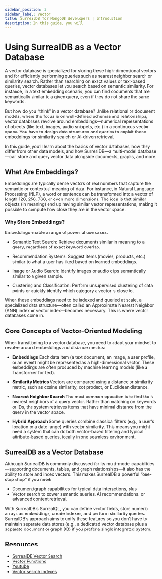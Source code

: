 ```yaml
---
sidebar_position: 3
sidebar_label: Vector
title: SurrealDB for MongoDB developers | Introduction
description: In this guide, you will 
---
```


# Using SurrealDB as a Vector Database

A vector database is specialized for storing these high-dimensional vectors and for efficiently performing queries such as nearest neighbor search or similarity search. Rather than searching on exact values or text-based queries, vector databases let you search based on semantic similarity. For instance, in a text embedding scenario, you can find documents that are semantically similar to a given query, even if they do not share the same keywords.

But how do you “think” in a vector database? Unlike relational or document models, where the focus is on well-defined schemas and relationships, vector databases revolve around embeddings—numerical representations of objects (like text, images, audio snippets, etc.) in a continuous vector space. You have to design data structures and queries to exploit these embeddings for similarity search or AI-driven retrieval.

In this guide, you’ll learn about the basics of vector databases, how they differ from other data models, and how SurrealDB—a multi-model database—can store and query vector data alongside documents, graphs, and more.

## What Are Embeddings?
Embeddings are typically dense vectors of real numbers that capture the semantic or contextual meaning of data. For instance, in Natural Language Processing (NLP), a word or sentence can be transformed into a vector of length 128, 256, 768, or even more dimensions. The idea is that similar objects (in meaning) end up having similar vector representations, making it possible to compute how close they are in the vector space.

### Why Store Embeddings?
Embeddings enable a range of powerful use cases:

- Semantic Text Search: Retrieve documents similar in meaning to a query, regardless of exact keyword overlap.
- Recommendation Systems: Suggest items (movies, products, etc.) similar to what a user has liked based on learned embeddings.
- Image or Audio Search: Identify images or audio clips semantically similar to a given sample.

- Clustering and Classification: Perform unsupervised clustering of data points or quickly identify which category a vector is close to.

When these embeddings need to be indexed and queried at scale, a specialized data structure—often called an Approximate Nearest Neighbor (ANN) index or vector index—becomes necessary. This is where vector databases come in.


## Core Concepts of Vector-Oriented Modeling
When transitioning to a vector database, you need to adapt your mindset to revolve around embeddings and distance metrics:

- **Embeddings**
Each data item (a text document, an image, a user profile, or an event) might be represented as a high-dimensional vector. These embeddings are often produced by machine learning models (like a Transformer for text).

- **Similarity Metrics**
Vectors are compared using a distance or similarity metric, such as cosine similarity, dot product, or Euclidean distance.

- **Nearest Neighbor Search**
The most common operation is to find the k-nearest neighbors of a query vector. Rather than matching on keywords or IDs, the system retrieves items that have minimal distance from the query in the vector space.

- **Hybrid Approach**
Some queries combine classical filters (e.g., a user’s location or a date range) with vector similarity. This means you might need a system that can do both vector-based filtering and typical attribute-based queries, ideally in one seamless environment.

## SurrealDB as a Vector Database
Although SurrealDB is commonly discussed for its multi-model capabilities—supporting documents, tables, and graph relationships—it also has the ability to store and index vectors. This makes SurrealDB a powerful “one-stop shop” if you need:

- Document/graph capabilities for typical data interactions, plus
- Vector search to power semantic queries, AI recommendations, or advanced content retrieval.

With SurrealDB’s SurrealQL, you can define vector fields, store numeric arrays as embeddings, create indexes, and perform similarity queries. SurrealDB’s approach aims to unify these features so you don’t have to maintain separate data stores (e.g., a dedicated vector database plus a separate document or graph DB) if you prefer a single integrated system.


## Resources

- [SurrealDB Vector Search](/docs/surrealdb/reference-guide/vector-search)
- [Vector Functions](/docs/surrealql/functions/database/vector#vector-functions)
- [Youtube](https://www.youtube.com/watch?v=MqddPmgKSCs)
- [Vector search indexes](/docs/surrealql/statements/define/indexes#vector-search-indexes)
